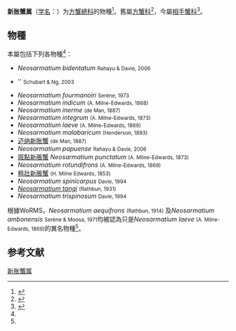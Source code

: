{{Automatic Taxobox
| taxon = Neosarmatium
| authority = 
| image = (Neosarmatium meinerti) - NHM London.jpg
}}
'''新胀蟹属'''（[[学名|学名]]：{{lang|la|''Neosarmatium''}}）为[[方蟹總科|方蟹總科]]的物種<ref name="Ng">{{cite journal|journal=[[Raffles_Bulletin_of_Zoology|Raffles Bulletin of Zoology]] |year=2008 |volume=17 |pages=1–286 |title=Systema Brachyurorum: Part I. An annotated checklist of extant Brachyuran crabs of the world |author=Peter K. L. Ng, Danièle Guinot & Peter J. F. Davie |url=http://rmbr.nus.edu.sg/rbz/biblio/s17/s17rbz.pdf |deadurl=yes |archiveurl=https://web.archive.org/web/20110606061453/http://rmbr.nus.edu.sg/rbz/biblio/s17/s17rbz.pdf |archivedate=2011-06-06 }}</ref>。舊屬[[方蟹科|方蟹科]]<ref name='id12021'>{{cite web| url =http://www.bioinfo.cn/db05/BjdwSpecies.php?action=view&id=12021| title =迈纳新胀蟹| work =《中国动物物种编目数据库》| publisher =中国科学院微生物研究所| author =中国科学院动物研究所| accessdate =2009-04-28| language =zh-hans| deadurl =yes| archiveurl =https://web.archive.org/web/20160305090759/http://www.bioinfo.cn/db05/BjdwSpecies.php?action=view&id=12021| archivedate =2016-03-05}}</ref>，今屬[[相手蟹科|相手蟹科]]<ref name=WoRMS_205090>{{cite WoRMS |last=Davie |first=Peter |year=2009 |title=''Neosarmatium'' <small>Serène & Soh, 1970</small>|id=205090 }}</ref>。

==物種==
本屬包括下列各物種<ref name=WoRMS_205090 />：
*''Neosarmatium bidentatum'' <small>Rahayu & Davie, 2006</small>
*{{link-nl|Neosarmatium daviei|Neosarmatium daviei}}'' <small>Schubart & Ng, 2003</small>
*''Neosarmatium fourmanoiri'' <small>Serène, 1973</small>
*''Neosarmatium indicum'' <small>(A. Milne-Edwards, 1868)</small>
*''Neosarmatium inerme'' <small>(de Man, 1887)</small>
*''Neosarmatium integrum'' <small>(A. Milne-Edwards, 1873)</small>
*''Neosarmatium laeve'' <small>(A. Milne-Edwards, 1869)</small>
*''Neosarmatium malabaricum'' <small>(Henderson, 1893)</small>
*[[迈纳新胀蟹|迈纳新胀蟹]] {{lang|la|''Neosarmatium meinerti''}} <small>(de Man, 1887)</small>
*''Neosarmatium papuense'' <small>Rahayu & Davie, 2006</small>
*[[斑點新脹蟹|斑點新脹蟹]] ''Neosarmatium punctatum'' <small>(A. Milne-Edwards, 1873)</small>
*''Neosarmatium rotundifrons'' <small>(A. Milne-Edwards, 1869)</small>
*[[粗壯新脹蟹|粗壯新脹蟹]] ''{{link-nl|Neosarmatium smithi|Neosarmatium smithi}}''<small>(H. Milne Edwards, 1853)</small>
*''Neosarmatium spinicarpus'' <small>Davie, 1994</small>
*''[[Neosarmatium_tangi|Neosarmatium tangi]]'' <small> (Rathbun, 1931)</small>
* ''Neosarmatium trispinosum'' <small>Davie, 1994</small>

根據WoRMS，''Neosarmatium aequifrons'' <small>(Rathbun, 1914) </small>及''Neosarmatium ambonensis'' <small>Serène & Moosa, 1971</small>均被認為只是''Neosarmatium laeve'' <small>(A. Milne-Edwards, 1869)</small>的異名物種<ref name=WoRMS_205090 />。

== 参考文献 ==
{{reflist}}

{{taxonbar}}
[[Category:新胀蟹属|]]